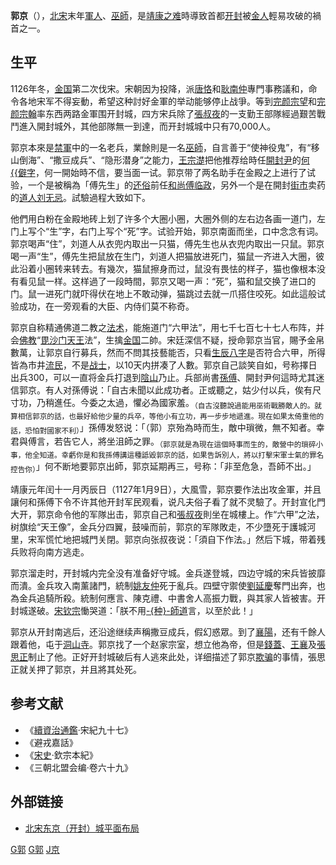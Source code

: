 {{Infobox Biography
| subject_name   = 郭京 
| image_name     = 
| image_size     = 
| image_caption  = 
| date_of_birth  = [[北宋|北宋]]期間
| place_of_birth = 不可考
| date_of_death  = 1127年
| place_of_death = [[湖北省|湖北省]][[襄陽|襄陽]]
| occupation     = 士兵、巫師
}}

'''郭京'''（{{bd|?||1127年||}}），[[北宋|北宋]]末年[[軍人|軍人]]、[[巫師|巫師]]，是[[靖康之变|靖康之难]]時導致首都[[开封|开封]]被[[金朝|金人]]輕易攻破的禍首之一。

==生平==
1126年冬，[[金国|金国]]第二次伐宋。宋朝因为投降，派[[唐恪|唐恪]]和[[耿南仲|耿南仲]]專門事務議和，命令各地宋军不得妄動，希望这种討好金軍的举动能够停止战爭。等到[[完颜宗望|完颜宗望]]和[[完颜宗翰|完颜宗翰]]率东西两路金軍围开封城，四方宋兵除了[[張叔夜|張叔夜]]的一支勤王部隊經過艱苦戰鬥進入開封城外，其他部隊無一到達，而开封城城中只有70,000人。

郭京本來是[[禁軍|禁軍]]中的一名老兵，業餘則是一名[[巫師|巫師]]，自言善于“使神役鬼”，有“移山倒海”、“撒豆成兵”、“隐形潜身”之能力，[[王宗濋|王宗濋]]把他推荐给時任[[開封尹|開封尹]]的[[何㮚|何{{僻字]]，何{{僻字|㮚|「栗」的古字；「桌」字内一横换成上下两个「人」字}}一開始時不信，要当面一试。郭京带了两名助手在金殿之上进行了试验，一个是被稱為「傅先生」的[[还俗|还俗]]前任[[和尚|和尚]][[傅临政|傅临政]]，另外一个是在開封[[街市|街市]]卖药的[[道人|道人]][[刘无忌_(宋朝)|刘无忌]]。試驗過程大致如下。

他們用白粉在金殿地砖上划了许多个大圈小圈，大圈外侧的左右边各画一道门，左门上写个“生”字，右门上写个“死”字。试验开始，郭京南面而坐，口中念念有词。郭京喝声“住”，刘道人从衣兜内取出一只猫，傅先生也从衣兜内取出一只鼠。郭京喝一声“生”，傅先生把鼠放在生门，刘道人把猫放进死门，猫鼠一齐进入大圈，彼此沿着小圈转来转去。有幾次，猫鼠擦身而过，鼠没有畏怯的样子，猫也像根本没有看见鼠一样。这样過了一段時間，郭京又喝一声：“死”，猫和鼠交换了进口的门。鼠一进死门就吓得伏在地上不敢动弹，猫跳过去就一爪搭住咬死。如此這般试验成功，在一旁观看的大臣、内侍们莫不称奇。

郭京自称精通佛道二教之[[法术|法术]]，能施道门“六甲法”，用七千七百七十七人布阵，并会[[佛教|佛教]]“[[毘沙门天王|毘沙门天王]]法”，生擒[[金朝|金国]]二帥。宋廷深信不疑，授命郭京当官，賜予金帛數萬，让郭京自行募兵，然而不問其技藝能否，只看[[生辰|生辰]][[八字|八字]]是否符合六甲，所得皆為市井[[流民|流民]]，不是[[战士|战士]]，以10天内拼凑了人數。郭京自己談笑自如，号称擇日出兵300，可以一直将金兵打退到[[陰山|陰山]]乃止。兵部尚書[[孫傅|孫傅]]、開封尹何{{僻字|㮚|「栗」的古字；「桌」字内一横换成上下两个「人」字}}這時尤其迷信郭京。有人对孫傅说：「自古未聞以此成功者。正或聽之，姑少付以兵，俟有尺寸功，乃稍進任。今委之太過，懼必為國家羞。<sub>（自古沒聽說過能用巫術戰勝敵人的。就算相信郭京的話，也最好給他少量的兵卒，等他小有立功，再一步步地遞進。現在如果太倚重他的話，恐怕對國家不利）</sub>」孫傅发怒说：「（郭）京殆為時而生，敵中瑣微，無不知者。幸君與傅言，若告它人，將坐沮師之罪。<sub>（郭京就是為現在這個時事而生的，敵營中的瑣碎小事，他全知道。幸虧你是和我孫傅講這種詆毀郭京的話，如果告訴別人，將以打擊宋軍士氣的罪名控告你）</sub>」何{{僻字|㮚|「栗」的古字；「桌」字内一横换成上下两个「人」字}}不断地要郭京出師，郭京延期再三，号称：「非至危急，吾師不出。」

靖康元年闰十一月丙辰日（1127年1月9日），大風雪，郭京要作法出攻金軍，并且讓何{{僻字|㮚|「栗」的古字；「桌」字内一横换成上下两个「人」字}}和孫傅下令不许其他开封军民观看，说凡夫俗子看了就不灵驗了。开封宣化門大开，郭京命令他的军隊出击，郭京自己和[[張叔夜|張叔夜]]則坐在城樓上。作“六甲”之法，树旗绘“天王像”，金兵分四翼，鼓噪而前，郭京的军隊敗走，不少墮死于護城河里，宋军慌忙地把城門关閉。郭京向张叔夜说：「須自下作法。」然后下城，带着残兵败将向南方逃走。

郭京溜走时，开封城内完全没有准备好守城。金兵遂登城，四边守城的宋兵皆披靡而潰。金兵攻入南薰諸門，統制[[姚友仲|姚友仲]]死于亂兵。四壁守禦使[[劉延慶|劉延慶]]奪門出奔，也為金兵追騎所殺。統制何應言、陳克禮、中書舍人高振力戰，與其家人皆被害。开封城遂破。[[宋钦宗|宋钦宗]]慟哭道：「朕不用[[种師道|-{种}-師道]]言，以至於此！」 

郭京从开封南逃后，还沿途继续声稱撒豆成兵，假幻惑眾。到了[[襄陽|襄陽]]，还有千餘人跟着他，屯于[[洞山寺|洞山寺]]。郭京找了一个赵家宗室，想立他為帝，但是[[錢蓋|錢蓋]]、[[王襄(宋朝)|王襄]]及[[張思正|張思正]]制止了他。正好开封城破后有人逃來此处，详细描述了郭京[[欺骗|欺骗]]的事情，張思正就关押了郭京，并且將其处死。

==参考文献==
{{wikisource|避戎嘉話}}
{{wikisource|宋史}}
{{wikisource|續資治通鑑}}
{{wikisource|三朝北盟會編}}
*《[[續資治通鑑|續資治通鑑]]·宋紀九十七》
*《避戎嘉話》
*《[[宋史|宋史]]·欽宗本紀》
*《三朝北盟会编·卷六十九》

==外部链接==
*[http://www.flashinn.com/album_pic/user3/lsdl/2005111816400764.jpg 北宋东京（开封）城平面布局] {{Wayback|url=http://www.flashinn.com/album_pic/user3/lsdl/2005111816400764.jpg |date=20070929160534 }}

[[Category:宋朝人|G郭]]
[[Category:宋朝被處決者|G郭]]
[[Category:郭姓|J京]]
